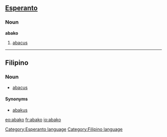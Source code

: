 ==[[Esperanto]]==
===Noun===
'''abako'''
# [[abacus]]

[[Category:Esperanto language]]
----

==Filipino==
===Noun===
* [[abacus]]

====Synonyms====
* [[abakus]]

[[Category:Filipino language]]

[[eo:abako]]
[[fr:abako]]
[[io:abako]]
